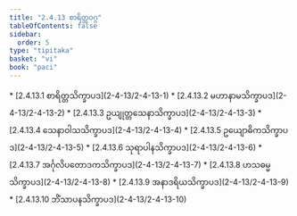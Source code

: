 ```yaml
---
title: "2.4.13 စာရိတ္တဝဂ္ဂ"
tableOfContents: false
sidebar:
  order: 5
type: "tipitaka"
basket: "vi"
book: "paci"
---
```



<DynamicBreadcrumb />



<TableOfContents book="paci" section="2.4.13">
* [2.4.13.1 စာရိတ္တသိက္ခာပဒ](2-4-13/2-4-13-1)
* [2.4.13.2 မဟာနာမသိက္ခာပဒ](2-4-13/2-4-13-2)
* [2.4.13.3 ဥယျုတ္တသေနာသိက္ခာပဒ](2-4-13/2-4-13-3)
* [2.4.13.4 သေနာဝါသသိက္ခာပဒ](2-4-13/2-4-13-4)
* [2.4.13.5 ဥယျောဓိကသိက္ခာပဒ](2-4-13/2-4-13-5)
* [2.4.13.6 သုရာပါနသိက္ခာပဒ](2-4-13/2-4-13-6)
* [2.4.13.7 အင်္ဂုလိပတောဒကသိက္ခာပဒ](2-4-13/2-4-13-7)
* [2.4.13.8 ဟသဓမ္မသိက္ခာပဒ](2-4-13/2-4-13-8)
* [2.4.13.9 အနာဒရိယသိက္ခာပဒ](2-4-13/2-4-13-9)
* [2.4.13.10 ဘိံသာပနသိက္ခာပဒ](2-4-13/2-4-13-10)
</TableOfContents>